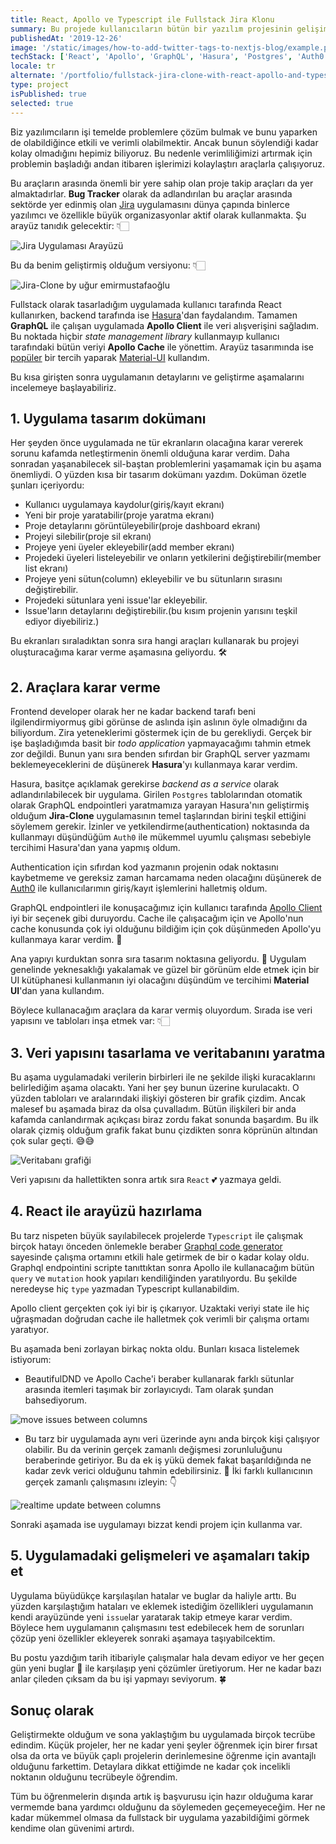 ```yaml
---
title: React, Apollo ve Typescript ile Fullstack Jira Klonu
summary: Bu projede kullanıcıların bütün bir yazılım projesinin gelişimini takip edebilecekleri sektörde sıklıkla kullanılan Jira uygulamasının bir klonu oluşturulmaya çalışılmıştır. Farklı kullanıcı katmanları ve bu kullanıcıların sahip olduğu erişim düzeyleri sayesinde çalışma ekibine güvenle yeni üyeler eklenebilmektedir. Bunların dışında birçok özelliğe sahip uygulamayı hemen inceleyin.
publishedAt: '2019-12-26'
image: '/static/images/how-to-add-twitter-tags-to-nextjs-blog/example.png'
techStack: ['React', 'Apollo', 'GraphQL', 'Hasura', 'Postgres', 'Auth0', 'Material-UI']
locale: tr
alternate: '/portfolio/fullstack-jira-clone-with-react-apollo-and-typescript'
type: project
isPublished: true
selected: true
---
```


Biz yazılımcıların işi temelde problemlere çözüm bulmak ve bunu yaparken de olabildiğince etkili ve verimli olabilmektir. Ancak bunun söylendiği kadar kolay olmadığını hepimiz biliyoruz. Bu nedenle verimliliğimizi artırmak için problemin başladığı andan itibaren işlerimizi kolaylaştırı araçlarla çalışıyoruz.

Bu araçların arasında önemli bir yere sahip olan proje takip araçları da yer almaktadırlar. **Bug Tracker** olarak da adlandırılan bu araçlar arasında sektörde yer edinmiş olan [Jira](https://www.atlassian.com/software/jira) uygulamasını dünya çapında binlerce yazılımcı ve özellikle büyük organizasyonlar aktif olarak kullanmakta. Şu arayüz tanıdık gelecektir: 👇🏻

![Jira Uygulaması Arayüzü](./real-jira.png)

Bu da benim geliştirmiş olduğum versiyonu: 👇🏻

![Jira-Clone by uğur emirmustafaoğlu](./my-version-jira.png)

Fullstack olarak tasarladığım uygulamada kullanıcı tarafında React kullanırken, backend tarafında ise [Hasura](https://hasura.io/)'dan faydalandım. Tamamen **GraphQL** ile çalışan uygulamada **Apollo Client** ile veri alışverişini sağladım. Bu noktada hiçbir _state management library_ kullanmayıp kullanıcı tarafındaki bütün veriyi **Apollo Cache** ile yönettim. Arayüz tasarımında ise [popüler](https://hackernoon.com/5-most-popular-react-ui-component-libraries-5sx3t9c) bir tercih yaparak [Material-UI](https://material-ui.com/) kullandım.

Bu kısa girişten sonra uygulamanın detaylarını ve geliştirme aşamalarını incelemeye başlayabiliriz.

## 1. Uygulama tasarım dokümanı

Her şeyden önce uygulamada ne tür ekranların olacağına karar vererek sorunu kafamda netleştirmenin önemli olduğuna karar verdim. Daha sonradan yaşanabilecek sil-baştan problemlerini yaşamamak için bu aşama önemliydi. O yüzden kısa bir tasarım dokümanı yazdım. Doküman özetle şunları içeriyordu:

- Kullanıcı uygulamaya kaydolur(giriş/kayıt ekranı)
- Yeni bir proje yaratabilir(proje yaratma ekranı)
- Proje detaylarını görüntüleyebilir(proje dashboard ekranı)
- Projeyi silebilir(proje sil ekranı)
- Projeye yeni üyeler ekleyebilir(add member ekranı)
- Projedeki üyeleri listeleyebilir ve onların yetkilerini değiştirebilir(member list ekranı)
- Projeye yeni sütun(column) ekleyebilir ve bu sütunların sırasını değiştirebilir.
- Projedeki sütunlara yeni issue'lar ekleyebilir.
- Issue'ların detaylarını değiştirebilir.(bu kısım projenin yarısını teşkil ediyor diyebiliriz.)

Bu ekranları sıraladıktan sonra sıra hangi araçları kullanarak bu projeyi oluşturacağıma karar verme aşamasına geliyordu. 🛠

## 2. Araçlara karar verme

Frontend developer olarak her ne kadar backend tarafı beni ilgilendirmiyormuş gibi görünse de aslında işin aslının öyle olmadığını da biliyordum. Zira yeteneklerimi göstermek için de bu gerekliydi. Gerçek bir işe başladığımda basit bir _todo application_ yapmayacağımı tahmin etmek zor değildi. Bunun yanı sıra benden sıfırdan bir GraphQL server yazmamı beklemeyeceklerini de düşünerek **Hasura**'yı kullanmaya karar verdim.

Hasura, basitçe açıklamak gerekirse _backend as a service_ olarak adlandırılabilecek bir uygulama. Girilen `Postgres` tablolarından otomatik olarak GraphQL endpointleri yaratmamıza yarayan Hasura'nın geliştirmiş olduğum **Jira-Clone** uygulamasının temel taşlarından birini teşkil ettiğini söylemem gerekir. İzinler ve yetkilendirme(authentication) noktasında da kullanmayı düşündüğüm `Auth0` ile mükemmel uyumlu çalışması sebebiyle tercihimi Hasura'dan yana yapmış oldum.

Authentication için sıfırdan kod yazmanın projenin odak noktasını kaybetmeme ve gereksiz zaman harcamama neden olacağını düşünerek de [Auth0](https://auth0.com/) ile kullanıcılarımın giriş/kayıt işlemlerini halletmiş oldum.

GraphQL endpointleri ile konuşacağımız için kullanıcı tarafında [Apollo Client](https://www.apollographql.com/docs/react/) iyi bir seçenek gibi duruyordu. Cache ile çalışacağım için ve Apollo'nun cache konusunda çok iyi olduğunu bildiğim için çok düşünmeden Apollo'yu kullanmaya karar verdim. 🧠

Ana yapıyı kurduktan sonra sıra tasarım noktasına geliyordu. 🌈 Uygulam genelinde yeknesaklığı yakalamak ve güzel bir görünüm elde etmek için bir UI kütüphanesi kullanmanın iyi olacağını düşündüm ve tercihimi **Material UI**'dan yana kullandım.

Böylece kullanacağım araçlara da karar vermiş oluyordum. Sırada ise veri yapısını ve tabloları inşa etmek var: 👇🏻

## 3. Veri yapısını tasarlama ve veritabanını yaratma

Bu aşama uygulamadaki verilerin birbirleri ile ne şekilde ilişki kuracaklarını belirlediğim aşama olacaktı. Yani her şey bunun üzerine kurulacaktı. O yüzden tabloları ve aralarındaki ilişkiyi gösteren bir grafik çizdim. Ancak malesef bu aşamada biraz da olsa çuvalladım. Bütün ilişkileri bir anda kafamda canlandırmak açıkçası biraz zordu fakat sonunda başardım. Bu ilk olarak çizmiş olduğum grafik fakat bunu çizdikten sonra köprünün altından çok sular geçti. 😅😅

![Veritabanı grafiği](./draw.png)

Veri yapısını da hallettikten sonra artık sıra `React` 💕 yazmaya geldi.

## 4. React ile arayüzü hazırlama

Bu tarz nispeten büyük sayılabilecek projelerde `Typescript` ile çalışmak birçok hatayı önceden önlemekle beraber [Graphql code generator](https://www.graphql-code-generator.com/) sayesinde çalışma ortamını etkili hale getirmek de bir o kadar kolay oldu. Graphql endpointini scripte tanıttıktan sonra Apollo ile kullanacağım bütün `query` ve `mutation` hook yapıları kendiliğinden yaratılıyordu. Bu şekilde neredeyse hiç `type` yazmadan Typescript kullanabildim.

Apollo client gerçekten çok iyi bir iş çıkarıyor. Uzaktaki veriyi state ile hiç uğraşmadan doğrudan cache ile halletmek çok verimli bir çalışma ortamı yaratıyor.

Bu aşamada beni zorlayan birkaç nokta oldu. Bunları kısaca listelemek istiyorum:

- BeautifulDND ve Apollo Cache'i beraber kullanarak farklı sütunlar arasında itemleri taşımak bir zorlayıcıydı. Tam olarak şundan bahsediyorum.

![move issues between columns](./move-between-columns.gif)

- Bu tarz bir uygulamada aynı veri üzerinde aynı anda birçok kişi çalışıyor olabilir. Bu da verinin gerçek zamanlı değişmesi zorunluluğunu beraberinde getiriyor. Bu da ek iş yükü demek fakat başarıldığında ne kadar zevk verici olduğunu tahmin edebilirsiniz. 🥰
  İki farklı kullanıcının gerçek zamanlı çalışmasını izleyin: 👇

![realtime update between columns](./realtime.gif)

Sonraki aşamada ise uygulamayı bizzat kendi projem için kullanma var.

## 5. Uygulamadaki gelişmeleri ve aşamaları takip et

Uygulama büyüdükçe karşılaşılan hatalar ve buglar da haliyle arttı. Bu yüzden karşılaştığım hataları ve eklemek istediğim özellikleri uygulamanın kendi arayüzünde yeni `issue`lar yaratarak takip etmeye karar verdim. Böylece hem uygulamanın çalışmasını test edebilecek hem de sorunları çözüp yeni özellikler ekleyerek sonraki aşamaya taşıyabilcektim.

Bu postu yazdığım tarih itibariyle çalışmalar hala devam ediyor ve her geçen gün yeni buglar 🐛 ile karşılaşıp yeni çözümler üretiyorum. Her ne kadar bazı anlar çileden çıksam da bu işi yapmayı seviyorum. 🍀

## Sonuç olarak

Geliştirmekte olduğum ve sona yaklaştığım bu uygulamada birçok tecrübe edindim. Küçük projeler, her ne kadar yeni şeyler öğrenmek için birer fırsat olsa da orta ve büyük çaplı projelerin derinlemesine öğrenme için avantajlı olduğunu farkettim. Detaylara dikkat ettiğimde ne kadar çok incelikli noktanın olduğunu tecrübeyle öğrendim.

Tüm bu öğrenmelerin dışında artık iş başvurusu için hazır olduğuma karar vermemde bana yardımcı olduğunu da söylemeden geçemeyeceğim. Her ne kadar mükemmel olmasa da fullstack bir uygulama yazabildiğimi görmek kendime olan güvenimi artırdı.
